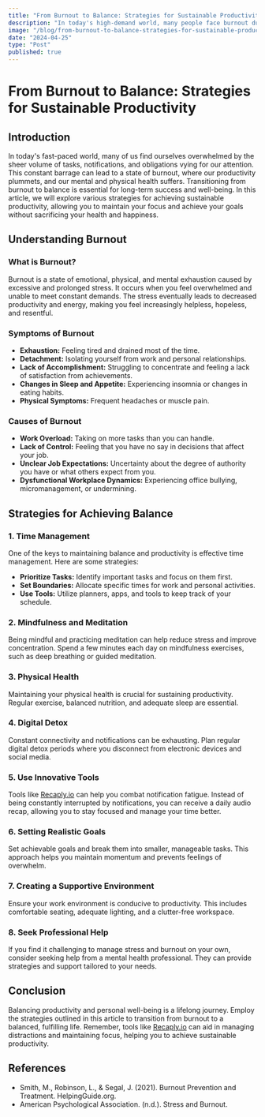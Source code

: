 ```yaml
---
title: "From Burnout to Balance: Strategies for Sustainable Productivity"
description: "In today's high-demand world, many people face burnout due to overwhelming stress and constant notifications. Achieving a balance between productivity and well-being is crucial for long-term success and happiness. This article discusses various strategies for sustainable productivity, such as effective time management, mindfulness, physical health, and digital detox. Innovative tools like [Recaply.io](https://Recaply.io) can help by sending daily audio recaps of important notifications, reducing interruptions and aiding focus. Balancing productivity involves setting realistic goals, creating a supportive environment, and seeking professional help when needed."
image: "/blog/from-burnout-to-balance-strategies-for-sustainable-productivity.jpeg"
date: "2024-04-25"
type: "Post"
published: true
---
```


# From Burnout to Balance: Strategies for Sustainable Productivity

## Introduction

In today's fast-paced world, many of us find ourselves overwhelmed by the sheer volume of tasks, notifications, and obligations vying for our attention. This constant barrage can lead to a state of burnout, where our productivity plummets, and our mental and physical health suffers. Transitioning from burnout to balance is essential for long-term success and well-being. In this article, we will explore various strategies for achieving sustainable productivity, allowing you to maintain your focus and achieve your goals without sacrificing your health and happiness.

## Understanding Burnout

### What is Burnout?
Burnout is a state of emotional, physical, and mental exhaustion caused by excessive and prolonged stress. It occurs when you feel overwhelmed and unable to meet constant demands. The stress eventually leads to decreased productivity and energy, making you feel increasingly helpless, hopeless, and resentful.

### Symptoms of Burnout
- **Exhaustion:** Feeling tired and drained most of the time.
- **Detachment:** Isolating yourself from work and personal relationships.
- **Lack of Accomplishment:** Struggling to concentrate and feeling a lack of satisfaction from achievements.
- **Changes in Sleep and Appetite:** Experiencing insomnia or changes in eating habits.
- **Physical Symptoms:** Frequent headaches or muscle pain.

### Causes of Burnout
- **Work Overload:** Taking on more tasks than you can handle.
- **Lack of Control:** Feeling that you have no say in decisions that affect your job.
- **Unclear Job Expectations:** Uncertainty about the degree of authority you have or what others expect from you.
- **Dysfunctional Workplace Dynamics:** Experiencing office bullying, micromanagement, or undermining.

## Strategies for Achieving Balance

### 1. Time Management
One of the keys to maintaining balance and productivity is effective time management. Here are some strategies:
- **Prioritize Tasks:** Identify important tasks and focus on them first.
- **Set Boundaries:** Allocate specific times for work and personal activities.
- **Use Tools:** Utilize planners, apps, and tools to keep track of your schedule.

### 2. Mindfulness and Meditation
Being mindful and practicing meditation can help reduce stress and improve concentration. Spend a few minutes each day on mindfulness exercises, such as deep breathing or guided meditation.

### 3. Physical Health
Maintaining your physical health is crucial for sustaining productivity. Regular exercise, balanced nutrition, and adequate sleep are essential.

### 4. Digital Detox
Constant connectivity and notifications can be exhausting. Plan regular digital detox periods where you disconnect from electronic devices and social media.

### 5. Use Innovative Tools
Tools like [Recaply.io](https://Recaply.io) can help you combat notification fatigue. Instead of being constantly interrupted by notifications, you can receive a daily audio recap, allowing you to stay focused and manage your time better.

### 6. Setting Realistic Goals
Set achievable goals and break them into smaller, manageable tasks. This approach helps you maintain momentum and prevents feelings of overwhelm.

### 7. Creating a Supportive Environment
Ensure your work environment is conducive to productivity. This includes comfortable seating, adequate lighting, and a clutter-free workspace.

### 8. Seek Professional Help
If you find it challenging to manage stress and burnout on your own, consider seeking help from a mental health professional. They can provide strategies and support tailored to your needs.

## Conclusion
Balancing productivity and personal well-being is a lifelong journey. Employ the strategies outlined in this article to transition from burnout to a balanced, fulfilling life. Remember, tools like [Recaply.io](https://Recaply.io) can aid in managing distractions and maintaining focus, helping you to achieve sustainable productivity.

## References
- Smith, M., Robinson, L., & Segal, J. (2021). Burnout Prevention and Treatment. HelpingGuide.org.
- American Psychological Association. (n.d.). Stress and Burnout.

